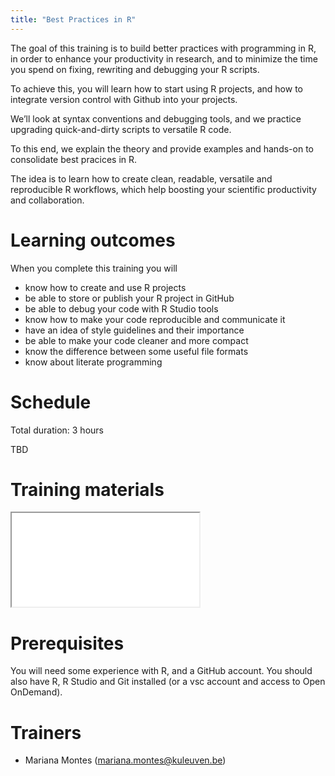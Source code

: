 ```yaml
---
title: "Best Practices in R"
---
```



The goal of this training is to build better practices with programming in R, in order to enhance your productivity in research, and to minimize the time you spend on fixing, rewriting and debugging your R scripts.

To achieve this, you will learn how to start using R projects, and how to integrate version control with Github into your projects.

We'll look at syntax conventions and debugging tools, and we practice upgrading quick-and-dirty scripts to versatile R code.

To this end, we explain the theory and provide examples and hands-on to consolidate best pracices in R.

The idea is to learn how to create clean, readable, versatile and reproducible R workflows, which help boosting your scientific productivity and collaboration.

# Learning outcomes

When you complete this training you will

- know how to create and use R projects
- be able to store or publish your R project in GitHub
- be able to debug your code with R Studio tools
- know how to make your code reproducible and communicate it
- have an idea of style guidelines and their importance
- be able to make your code cleaner and more compact
- know the difference between some useful file formats
- know about literate programming

# Schedule

Total duration: 3 hours

TBD

# Training materials

<div>
```{=html}
<iframe class="slide-deck" src="../slides/index.html"></iframe>
```
</div>

# Prerequisites

You will need some experience with R, and a GitHub account.
You should also have R, R Studio and Git installed (or a vsc account and access to Open OnDemand).

# Trainers

- Mariana Montes ([mariana.montes@kuleuven.be](mailto:mariana.montes@kuleuven.be))
